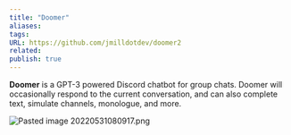 ```yaml
---
title: "Doomer"
aliases: 
tags: 
URL: https://github.com/jmilldotdev/doomer2
related:
publish: true
---
```




**Doomer** is a GPT-3 powered Discord chatbot for group chats. Doomer will occasionally respond to the current conversation, and can also complete text, simulate channels, monologue, and more.

<img src="/content/Images/Pasted image 20220531080917.png" alt="Pasted image 20220531080917.png" className="max-w-full h-auto border border-gray-700 my-3 rounded" />